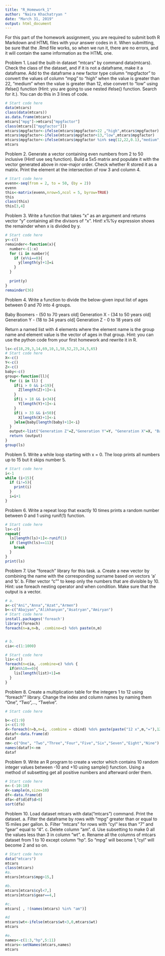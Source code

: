 ```yaml
---
title: "R_Homework_1"
author: "Naira Khachatryan "
date: "March 31, 2019"
output: html_document
---
```

For this part of the homework assignment, you are required to submit both R Markdown and HTML files with your answer codes in it. When submitting, be sure that the .Rmd file works, so when we run it, there are no errors, and it will contain the same information as the HTML one. 

Problem 1.
Load the built-in dataset "mtcars" by command data(mtcars). 
Check the class of the dataset, and if it is not a dataframe, make it a dataframe. 
Add to the dataframe a new factor type column "mpgfactor" to convert the values of column "mpg" to "high" when the value is greater than 22, "medium" when the value is greater than 12, else convert to "low" using ifelse() function (Hint: you are going to use nested ifelse() function. Search for it.). 
You can do this in 3 lines of code.

```r
# Start code here
data(mtcars)
class(data(mtcars))
as.data.frame(mtcars)
mtcars["mpg"]->mtcars["mpgfactor"]
class(mtcars[["mpgfactor"]])
mtcars$mpgfactor<-ifelse(mtcars$mpgfactor>22 ,"high",mtcars$mpgfactor)
mtcars$mpgfactor<-ifelse(mtcars$mpgfactor<13,"low",mtcars$mpgfactor)
mtcars$mpgfactor<-ifelse(mtcars$mpgfactor %in% seq(12,22,0.1),"medium",mtcars$mpgfactor)
mtcars

```


Problem 2.
Generate a vector containing even numbers from 2 to 50 inclusive (Hint! use seq function). 
Build a 5x5 matrix and populate it with the vector generated above in row-major order. 
Check whether R stored it as a matrix. 
Print the element at the intersection of row 3 and column 4.

```r
# Start code here
evenn<-seq(from = 2, to = 50, (by = 2))
evenn
this<-matrix(evenn,nrow=5,ncol = 5, byrow=TRUE)
this
class(this)
this[3,4]

```

Problem 3.
Write a function that takes "x" as an argument and returns vector "y" containing all the divisors of "x". 
Hint! x%%y expression shows the remainder when x is divided by y.


```r
# Start code here
y<-c()
remainder<-function(x){
  number<-(1:x)
  for (i in number){
    if (x%%i==0){
      y[length(y)+1]=i
    }
  }
      
  print(y)
}
remainder(36)

```

Problem 4.
Write a function to divide the below-given input list of ages between 0 and 70 into 4 groups.

Baby Boomers - (50 to 70 years old]
Generation X - (34 to 50 years old]
Generation Y - (18 to 34 years old]
Generation Z - 0 to 18 years old

Return a named list with 4 elements where the element name is the group name and element value is the vector of ages in that group.
Hint: you can use the python code from your first homework and rewrite it in R.
```r
ls<-c(18,29,3,14,69,10,1,58,52,23,24,5,65)
# Start code here
X<-c()
Y<-c()
Z<-c()
baby<-c()
group<-function(ll){
  for (i in ll) {
    if(i > 0 && i<19){
      Z[length(Z)+1]<-i
    }
    if(i > 18 && i<34){
      Y[length(Y)+1]<-i
    }
    if(i > 33 && i<50){
      X[length(X)+1]<-i
    }else{baby[length(baby)+1]<-i}
  }
  output<-list("Generation Z"=Z,"Generation Y"=Y, "Generation X"=X, "Baby      Boomers"=baby)
  return (output)
}
group(ls)
```

Problem 5.
Write a while loop starting with x = 0. The loop prints all numbers up to 15 but it skips number 5.

```r
# Start code here
i<-1
while (i<15){
  if (i!=5){
    print(i)
  }
  i=i+1
}

```

Problem 6.
Write a repeat loop that exactly 10 times prints a random number between 0 and 1 using runif(1) function.

```r
# Start code here
ls<-c()
repeat{
  ls[length(ls)+1]<-runif(1)
  if (length(ls)==11){
    break
  }
}
print(ls)

```


Problem 7.
Use "foreach" library for this task.
a. Create a new vector by combining the name with the corresponding surname based on vectors 'a' and 'b'.
b. Filter vector "c"" to keep only the numbers that are divisible by 10. Hint: use foreach nesting operator and when condition. Make sure that the output is a vector.

```r
# a.
a<-c("Ani","Anna","Azat","Armen")
b<-c("Abajyan","Alikhanyan","Asatryan","Amiryan")
# Start code here
install.packages('foreach')
library(foreach)
foreach(n=a,m=b, .combine=c) %do% paste(n,m)


# b.
cia<-c(1:1000)

# Start code here
lis<-c()
foreach(n=cia, .combine=c) %do% {
  if(n%%10==0){
    lis[length(list)+1]=n
  }
}
```


Problem 8.
Create a multiplication table for the integers 1 to 12 using "foreach"" library.
Change the index and column names by naming them "One", "Two",..., "Twelve".

```r
# Start code here

b<-c(1:9)
i<-c(1:9)
d<-foreach(n=b,m=i, .combine = cbind) %do% paste(paste("12 x",m,"="),12*n)
dataf<-data.frame(d)
dataf
nm<-c("One", "Two","Three","Four","Five","Six","Seven","Eight","Nine")
names(dataf)<-nm
dataf
```

Problem 9.
Write an R program to create a vector which contains 10 random integer values between -10 and +10 using sample() function.
Using a method of subsetting get all positive numbers and afterward order them.

```r
# Start code here
n<-(-10:10)
d<-sample(n,size=10)
df<-data.frame(d)
dfa<-df$d[df$d>0]
sort(dfa)

```

Problem 10.
Load dataset mtcars with data("mtcars") command.
Print the dataset.
a. Filter the dataframe by rows with "mpg" greater than or equal to 15 miles per gallon.
b. Filter "mtcars" for rows with "cyl" less than "7" and "gear" equal to "4".
c. Delete column "am".
d. Use subsetting to make 0 all the values less than 3 in column "wt".
e. Rename all the columns of mtcars dataset from 1 to 10 except column "hp". So "mpg" will become 1,"cyl" will become 2 and so on.
```r
# Start code here
data("mtcars")
mtcars
class(mtcars)
#a.
mtcars[mtcars$mpg>15,]

#b. 
mtcars[mtcars$cyl<7,]
mtcars[mtcars$gear==4,]

#c.
mtcars[ , !(names(mtcars) %in% "am")]

#d
mtcars$wt<-ifelse(mtcars$wt<3,0,mtcars$wt)
mtcars

#e.
names<-c(1:3,"hp",5:11)
mtcars<-setNames(mtcars,names)
mtcars

```









